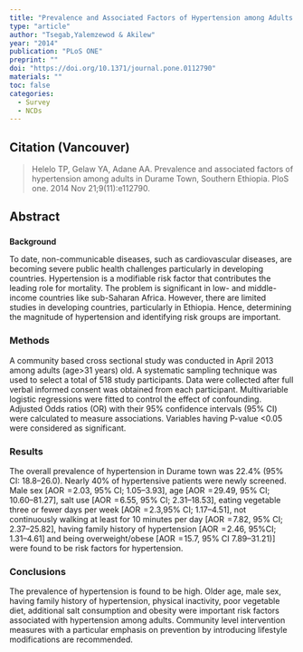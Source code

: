 ```yaml
---
title: "Prevalence and Associated Factors of Hypertension among Adults in Durame Town, Southern Ethiopia."
type: "article"
author: "Tsegab,Yalemzewod & Akilew"
year: "2014"
publication: "PLoS ONE"
preprint: ""
doi: "https://doi.org/10.1371/journal.pone.0112790"
materials: ""
toc: false
categories:
  - Survey
  - NCDs
---
```


## Citation (Vancouver)

> Helelo TP, Gelaw YA, Adane AA. Prevalence and associated factors of hypertension among adults in Durame Town, Southern Ethiopia. PloS one. 2014 Nov 21;9(11):e112790.

## Abstract

### 
**Background**

To date, non-communicable diseases, such as cardiovascular diseases, are becoming severe public health challenges particularly in developing countries. Hypertension is a modifiable risk factor that contributes the leading role for mortality. The problem is significant in low- and middle-income countries like sub-Saharan Africa. However, there are limited studies in developing countries, particularly in Ethiopia. Hence, determining the magnitude of hypertension and identifying risk groups are important.

### **Methods**

A community based cross sectional study was conducted in April 2013 among adults (age\>31 years) old. A systematic sampling technique was used to select a total of 518 study participants. Data were collected after full verbal informed consent was obtained from each participant. Multivariable logistic regressions were fitted to control the effect of confounding. Adjusted Odds ratios (OR) with their 95% confidence intervals (95% CI) were calculated to measure associations. Variables having P-value \<0.05 were considered as significant.

### **Results**

The overall prevalence of hypertension in Durame town was 22.4% (95% CI: 18.8--26.0). Nearly 40% of hypertensive patients were newly screened. Male sex \[AOR  = 2.03, 95% CI; 1.05--3.93\], age \[AOR  = 29.49, 95% CI; 10.60--81.27\], salt use \[AOR  = 6.55, 95% CI; 2.31--18.53\], eating vegetable three or fewer days per week \[AOR  = 2.3,95% CI; 1.17--4.51\], not continuously walking at least for 10 minutes per day \[AOR  = 7.82, 95% CI; 2.37--25.82\], having family history of hypertension \[AOR  = 2.46, 95%CI; 1.31--4.61\] and being overweight/obese \[AOR  = 15.7, 95% CI 7.89--31.21)\] were found to be risk factors for hypertension.

### **Conclusions**

The prevalence of hypertension is found to be high. Older age, male sex, having family history of hypertension, physical inactivity, poor vegetable diet, additional salt consumption and obesity were important risk factors associated with hypertension among adults. Community level intervention measures with a particular emphasis on prevention by introducing lifestyle modifications are recommended.
